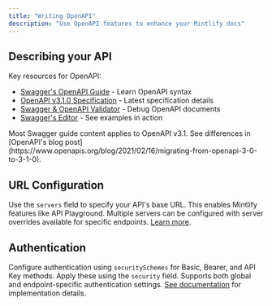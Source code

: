 ```yaml
---
title: "Writing OpenAPI"
description: "Use OpenAPI features to enhance your Mintlify docs"
---
```


## Describing your API

Key resources for OpenAPI:
- [Swagger's OpenAPI Guide](https://swagger.io/docs/specification/about/) - Learn OpenAPI syntax
- [OpenAPI v3.1.0 Specification](https://github.com/OAI/OpenAPI-Specification/blob/main/versions/3.1.0.md) - Latest specification details
- [Swagger & OpenAPI Validator](https://apitools.dev/swagger-parser/online/) - Debug OpenAPI documents
- [Swagger's Editor](https://editor.swagger.io/) - See examples in action

<Note>
  Most Swagger guide content applies to OpenAPI v3.1. See differences in [OpenAPI's blog post](https://www.openapis.org/blog/2021/02/16/migrating-from-openapi-3-0-to-3-1-0).
</Note>

## URL Configuration

Use the `servers` field to specify your API's base URL. This enables Mintlify features like API Playground. Multiple servers can be configured with server overrides available for specific endpoints. [Learn more](https://swagger.io/docs/specification/api-host-and-base-path/).

## Authentication

Configure authentication using `securitySchemes` for Basic, Bearer, and API Key methods. Apply these using the `security` field. Supports both global and endpoint-specific authentication settings. [See documentation](https://swagger.io/docs/specification/authentication/) for implementation details.